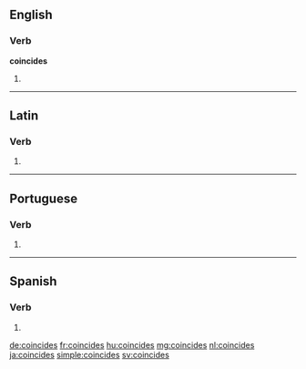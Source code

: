 ==English==

===Verb===
'''coincides'''

# {{en-third-person singular of|coincide}}

----

==Latin==

===Verb===
{{la-verb-form|coincīdēs}}

# {{conjugation of|coincīdō||2|s|fut|act|ind|lang=la}}

----

==Portuguese==

===Verb===
{{pt-verb-form|coincidir}}

# {{pt-verb form of|coincidir|ir|indicative|present|singular|second}}

----

==Spanish==

===Verb===
{{es-verb-form|coincidir}}

# {{es-verb form of|ending=ir|mood=indicative|tense=present|pers=2|formal=no|number=singular|coincidir}}

[[de:coincides]]
[[fr:coincides]]
[[hu:coincides]]
[[mg:coincides]]
[[nl:coincides]]
[[ja:coincides]]
[[simple:coincides]]
[[sv:coincides]]